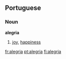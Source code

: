 {{see|alegría}}

==Portuguese==

===Noun===
'''alegria''' {{f}}
# [[joy]], [[happiness]]

[[fr:alegria]]
[[pt:alegria]]
[[fi:alegria]]